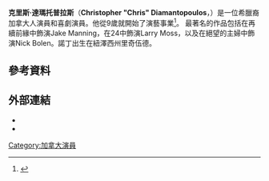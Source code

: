 {{Infobox person
| name        = Chris Diamantopoulos
| image      = Chris Diamantopoulos 4th Annual Norma Jean Gala (cropped).jpg
| imagesize   = 
| caption     = 
| birth_name  = Christopher Diamantopoulos
| birth_date  = {{birth date and age|1975|5|9}} 
| birth_place = [[加拿大|加拿大]][[多倫多|多倫多]]
| death_date  = 
| death_place = 
| occupation  = 演員，喜劇演員
| yearsactive  = 2000–現在
| networth    = 
| spouse      = {{marriage|[[Becki_Newton|Becki Newton]]|2005}}
| children    = 2
| website     = 
}}
'''克里斯·達瑪托普拉斯'''（'''Christopher "Chris" Diamantopoulos'''，{{bd|1975年|5月9日}}）是一位希臘裔加拿大人演員和喜劇演員。他從9歲就開始了演藝事業<ref>{{cite web|url=http://www.imdb.com/name/nm0224565/biotitle|title=Biography for Chris Diamantopoulos|accessdate=5 April 2012|publisher=IMDB}}</ref>。
最著名的作品包括在再續前緣中飾演Jake Manning，在24中飾演Larry Moss，以及在絕望的主婦中飾演Nick Bolen。諾丁出生在紐澤西州里奇伍德。
==參考資料==
{{Reflist}}
==外部連結==
* {{IMDb name|224565|Chris Diamantopoulos}}
* {{IBDB name|91699|Chris Diamantopoulos}}
[[Category:加拿大演員|Category:加拿大演員]]